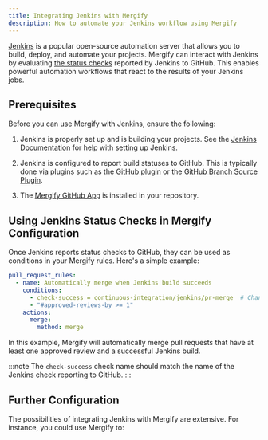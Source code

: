```yaml
---
title: Integrating Jenkins with Mergify
description: How to automate your Jenkins workflow using Mergify
---
```



<IntegrationLogo src={jenkinsLogo} alt="Jenkins logo"/>

[Jenkins](https://www.jenkins.io/) is a popular open-source automation server
that allows you to build, deploy, and automate your projects. Mergify can
interact with Jenkins by evaluating [the status
checks](https://docs.github.com/en/pull-requests/collaborating-with-pull-requests/collaborating-on-repositories-with-code-quality-features/about-status-checks)
reported by Jenkins to GitHub. This enables powerful automation workflows that
react to the results of your Jenkins jobs.

## Prerequisites

Before you can use Mergify with Jenkins, ensure the following:

1. Jenkins is properly set up and is building your projects. See the [Jenkins
   Documentation](https://www.jenkins.io/doc/) for help with setting up
   Jenkins.

2. Jenkins is configured to report build statuses to GitHub. This is typically
   done via plugins such as the [GitHub
   plugin](https://plugins.jenkins.io/github/) or the [GitHub Branch Source
   Plugin](https://plugins.jenkins.io/github-branch-source/).

3. The [Mergify GitHub App](/integrations/github) is installed in your repository.

## Using Jenkins Status Checks in Mergify Configuration

Once Jenkins reports status checks to GitHub, they can be used as conditions in
your Mergify rules. Here's a simple example:

```yaml
pull_request_rules:
  - name: Automatically merge when Jenkins build succeeds
    conditions:
      - check-success = continuous-integration/jenkins/pr-merge  # Change this to match your Jenkins check name
      - "#approved-reviews-by >= 1"
    actions:
      merge:
        method: merge
```

In this example, Mergify will automatically merge pull requests that have at
least one approved review and a successful Jenkins build.

:::note
  The `check-success` check name should match the name of the Jenkins check
  reporting to GitHub.
:::

## Further Configuration

The possibilities of integrating Jenkins with Mergify are extensive.
For instance, you could use Mergify to:


<CIFurther />
